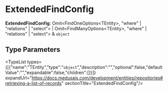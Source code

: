 
# ExtendedFindConfig

 **ExtendedFindConfig**: Omit&#60;FindOneOptions&#60;TEntity&#62;, "where" \| "relations" \| "select"&#62; \| Omit&#60;FindManyOptions&#60;TEntity&#62;, "where" \| "relations" \| "select"&#62; & `object`

## Type Parameters

<TypeList types={[{"name":"TEntity","type":"`object`","description":"","optional":false,"defaultValue":"","expandable":false,"children":[]}]} expandUrl="https://docs.medusajs.com/development/entities/repositories#retrieving-a-list-of-records" sectionTitle="ExtendedFindConfig"/>
